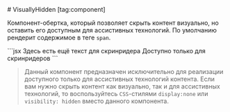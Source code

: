 <Overview>
# VisuallyHidden [tag:component]

Компонент-обертка, который позволяет скрыть контент визуально, но оставить его доступным для ассистивных технологий.
По умолчанию рендерит содержимое в теге `span`.

</Overview>

<Playground>
  ```jsx
  <Text>Здесь есть ещё текст для скринридера</Text>
  <VisuallyHidden>Доступно только для скринридеров</VisuallyHidden>
  ```
</Playground>

> Данный компонент предназначен исключительно для реализации доступного только для ассистивных технологий контента.
> Если вам нужно скрыть контент как визуально, так и для ассистивных технологий,
> то воспользуйтесь `CSS`-стилями `display:none` или `visibility: hidden` вместо данного компонента.
